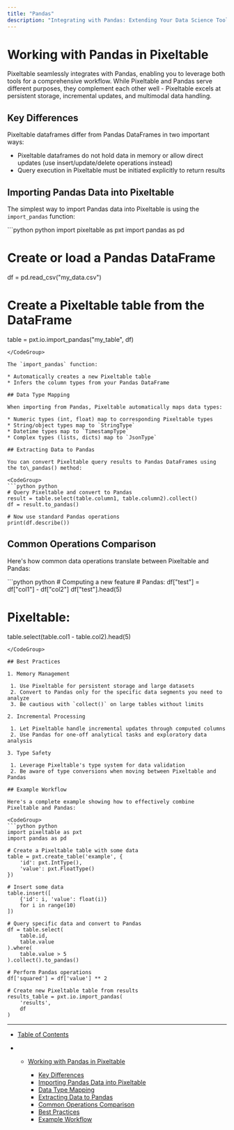```yaml
---
title: "Pandas"
description: "Integrating with Pandas: Extending Your Data Science Toolkit"
---
```


[](/edit/pandas)

# Working with Pandas in Pixeltable

Pixeltable seamlessly integrates with Pandas, enabling you to leverage both tools for a comprehensive workflow. While Pixeltable and Pandas serve different purposes, they complement each other well - Pixeltable excels at persistent storage, incremental updates, and multimodal data handling.

## Key Differences

Pixeltable dataframes differ from Pandas DataFrames in two important ways:

* Pixeltable dataframes do not hold data in memory or allow direct updates (use insert/update/delete operations instead)
* Query execution in Pixeltable must be initiated explicitly to return results

## Importing Pandas Data into Pixeltable

The simplest way to import Pandas data into Pixeltable is using the `import_pandas` function:

<CodeGroup>
  ```python python
  import pixeltable as pxt
  import pandas as pd

  # Create or load a Pandas DataFrame
  df = pd.read_csv("my_data.csv")

  # Create a Pixeltable table from the DataFrame 
  table = pxt.io.import_pandas("my_table", df)
  ```
</CodeGroup>

The `import_pandas` function:

* Automatically creates a new Pixeltable table
* Infers the column types from your Pandas DataFrame

## Data Type Mapping

When importing from Pandas, Pixeltable automatically maps data types:

* Numeric types (int, float) map to corresponding Pixeltable types
* String/object types map to `StringType`
* Datetime types map to `TimestampType`
* Complex types (lists, dicts) map to `JsonType`

## Extracting Data to Pandas

You can convert Pixeltable query results to Pandas DataFrames using the to\_pandas() method:

<CodeGroup>
  ```python python
  # Query Pixeltable and convert to Pandas
  result = table.select(table.column1, table.column2).collect()
  df = result.to_pandas()

  # Now use standard Pandas operations
  print(df.describe())
  ```
</CodeGroup>

## Common Operations Comparison

Here's how common data operations translate between Pixeltable and Pandas:

<CodeGroup>
  ```python python
  # Computing a new feature
  # Pandas:
  df["test"] = df["col1"] - df["col2"]
  df["test"].head(5)

  # Pixeltable:
  table.select(table.col1 - table.col2).head(5)
  ```
</CodeGroup>

## Best Practices

1. Memory Management

   1. Use Pixeltable for persistent storage and large datasets
   2. Convert to Pandas only for the specific data segments you need to analyze
   3. Be cautious with `collect()` on large tables without limits

2. Incremental Processing

   1. Let Pixeltable handle incremental updates through computed columns
   2. Use Pandas for one-off analytical tasks and exploratory data analysis

3. Type Safety

   1. Leverage Pixeltable's type system for data validation
   2. Be aware of type conversions when moving between Pixeltable and Pandas

## Example Workflow

Here's a complete example showing how to effectively combine Pixeltable and Pandas:

<CodeGroup>
  ```python python
  import pixeltable as pxt
  import pandas as pd

  # Create a Pixeltable table with some data
  table = pxt.create_table('example', {
      'id': pxt.IntType(),
      'value': pxt.FloatType()
  })

  # Insert some data
  table.insert([
      {'id': i, 'value': float(i)} 
      for i in range(10)
  ])

  # Query specific data and convert to Pandas
  df = table.select(
      table.id, 
      table.value
  ).where(
      table.value > 5
  ).collect().to_pandas()

  # Perform Pandas operations
  df['squared'] = df['value'] ** 2

  # Create new Pixeltable table from results
  results_table = pxt.io.import_pandas(
      'results', 
      df
  )
  ```
</CodeGroup>

***

* [Table of Contents](#)

* * [Working with Pandas in Pixeltable](#working-with-pandas-in-pixeltable)

    * [Key Differences](#key-differences)
    * [Importing Pandas Data into Pixeltable](#importing-pandas-data-into-pixeltable)
    * [Data Type Mapping](#data-type-mapping)
    * [Extracting Data to Pandas](#extracting-data-to-pandas)
    * [Common Operations Comparison](#common-operations-comparison)
    * [Best Practices](#best-practices)
    * [Example Workflow](#example-workflow)

